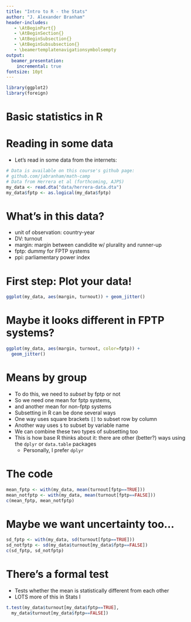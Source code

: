 ```yaml
---
title: "Intro to R - the Stats"
author: "J. Alexander Branham"
header-includes: 
   - \AtBeginPart{}
   - \AtBeginSection{}
   - \AtBeginSubsection{}
   - \AtBeginSubsubsection{}
   - \beamertemplatenavigationsymbolsempty
output: 
  beamer_presentation:
    incremental: true
fontsize: 10pt
---
```


```r
library(ggplot2)
library(foreign)
```

# Basic statistics in R

# Reading in some data
* Let's read in some data from the internets:

```r
# Data is available on this course's github page:
# github.com/jabranham/math-camp
# Data from Herrera et al (forthcoming, AJPS)
my_data <- read.dta("data/herrera-data.dta")
my_data$fptp <- as.logical(my_data$fptp)
```

# What's in this data?
* unit of observation: country-year
* DV: turnout
* margin: margin between candidite w/ plurality and runner-up
* fptp: dummy for FPTP systems
* ppi: parliamentary power index 

# First step: Plot your data! 
```r
ggplot(my_data, aes(margin, turnout)) + geom_jitter()
```

# Maybe it looks different in FPTP systems?
```r
ggplot(my_data, aes(margin, turnout, color=fptp)) + 
  geom_jitter()
```

# Means by group
* To do this, we need to *subset* by fptp or not
* So we need one mean for fptp systems, 
* and another mean for non-fptp systems 
* Subsetting in R can be done several ways
* One way uses square brackets `[]` to subset row by column
* Another way uses `$` to subset by variable name
* We can combine these two types of subsetting too
* This is how base R thinks about it: there are other (better?) ways using the `dplyr` or `data.table` packages
    + Personally, I prefer `dplyr`

# The code
```r
mean_fptp <- with(my_data, mean(turnout[fptp==TRUE]))
mean_notfptp <- with(my_data, mean(turnout[fptp==FALSE]))
c(mean_fptp, mean_notfptp)
```

# Maybe we want uncertainty too...
```r
sd_fptp <- with(my_data, sd(turnout[fptp==TRUE]))
sd_notfptp <- sd(my_data$turnout[my_data$fptp==FALSE])
c(sd_fptp, sd_notfptp)
```

# There's a formal test
* Tests whether the mean is statistically different from each other
* LOTS more of this in Stats I

```r
t.test(my_data$turnout[my_data$fptp==TRUE],
  my_data$turnout[my_data$fptp==FALSE])
```
